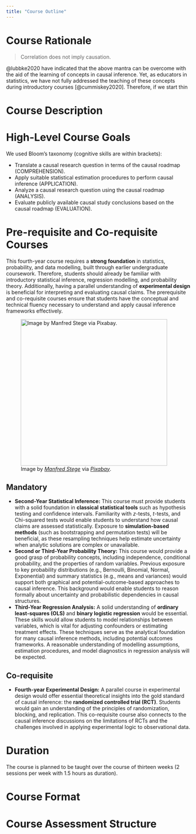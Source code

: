 ```yaml
---
title: "Course Outline"
---
```


# Course Rationale

> Correlation does not imply causation.

@lubbke2020 have indicated that the above mantra can be overcome with the aid of the learning of concepts in causal inference. Yet, as educators in statistics, we have not fully addressed the teaching of these concepts during introductory courses [@cummiskey2020]. Therefore, if we start thin

# Course Description

# High-Level Course Goals

We used Bloom’s taxonomy (cognitive skills are within brackets):

- Translate a causal research question in terms of the causal roadmap (COMPREHENSION).
- Apply suitable statistical estimation procedures to perform causal inference (APPLICATION).
- Analyze a causal research question using the causal roadmap (ANALYSIS).
- Evaluate publicly available causal study conclusions based on the causal roadmap (EVALUATION).

# Pre-requisite and Co-requisite Courses

This fourth-year course requires a **strong foundation** in statistics, probability, and data modelling, built through earlier undergraduate coursework. Therefore, students should already be familiar with introductory statistical inference, regression modelling, and probability theory. Additionally, having a parallel understanding of **experimental design** is beneficial for interpreting and evaluating causal claims. The prerequisite and co-requisite courses ensure that students have the conceptual and technical fluency necessary to understand and apply causal inference frameworks effectively.

![Image by [*Manfred Stege*](https://pixabay.com/users/manfredsteger-1848497/) via [*Pixabay*](https://pixabay.com/vectors/pixel-cells-pixel-network-3704044/).](img/network){width="400"}

## Mandatory

- **Second-Year Statistical Inference:** This course must provide students with a solid foundation in **classical statistical tools** such as hypothesis testing and confidence intervals. Familiarity with $z$-tests, $t$-tests, and Chi-squared tests would enable students to understand how causal claims are assessed statistically. Exposure to **simulation-based methods** (such as bootstrapping and permutation tests) will be beneficial, as these resampling techniques help estimate uncertainty when analytic solutions are complex or unavailable.
- **Second or Third-Year Probability Theory:** This course would provide a good grasp of probability concepts, including independence, conditional probability, and the properties of random variables. Previous exposure to key probability distributions (e.g., Bernoulli, Binomial, Normal, Exponential) and summary statistics (e.g., means and variances) would support both graphical and potential-outcome-based approaches to causal inference. This background would enable students to reason formally about uncertainty and probabilistic dependencies in causal structures.
- **Third-Year Regression Analysis:** A solid understanding of **ordinary least-squares (OLS)** and **binary logistic regression** would be essential. These skills would allow students to model relationships between variables, which is vital for adjusting confounders or estimating treatment effects. These techniques serve as the analytical foundation for many causal inference methods, including potential outcomes frameworks. A reasonable understanding of modelling assumptions, estimation procedures, and model diagnostics in regression analysis will be expected.

## Co-requisite

- **Fourth-year Experimental Design:** A parallel course in experimental design would offer essential theoretical insights into the gold standard of causal inference: the **randomized controlled trial (RCT)**. Students would gain an understanding of the principles of randomization, blocking, and replication. This co-requisite course also connects to the causal inference discussions on the limitations of RCTs and the challenges involved in applying experimental logic to observational data.

# Duration

The course is planned to be taught over the course of thirteen weeks (2 sessions per week with 1.5 hours as duration).

# Course Format {#sec-course-format}

# Course Assessment Structure {#sec-course-assessment}
